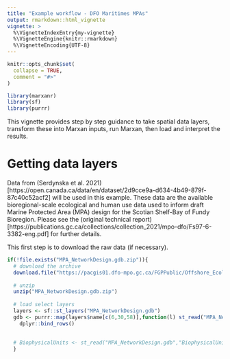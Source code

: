 ```yaml
---
title: "Example workflow - DFO Maritimes MPAs"
output: rmarkdown::html_vignette
vignette: >
  %\VignetteIndexEntry{my-vignette}
  %\VignetteEngine{knitr::rmarkdown}
  %\VignetteEncoding{UTF-8}
---
```


```r
knitr::opts_chunk$set(
  collapse = TRUE,
  comment = "#>"
)
```

```r
library(marxanr)
library(sf)
library(purrr)
```

This vignette provides step by step guidance to take spatial data layers, transform these into Marxan inputs, run Marxan, then load and interpret the results.

# Getting data layers

Data from (Serdynska et al. 2021)[https://open.canada.ca/data/en/dataset/2d9cce9a-d634-4b49-879f-87c40c52acf2] will be used in this example. These data are the available bioregional-scale ecological and human use data used to inform draft Marine Protected Area (MPA) design for the Scotian Shelf-Bay of Fundy Bioregion. Please see the (original technical report)[https://publications.gc.ca/collections/collection_2021/mpo-dfo/Fs97-6-3382-eng.pdf] for further details.

This first step is to download the raw data (if necessary).

```r
if(!file.exists("MPA_NetworkDesign.gdb.zip")){
  # download the archive
  download.file("https://pacgis01.dfo-mpo.gc.ca/FGPPublic/Offshore_Ecological_Human_Use_MPA_Scotian%20Shelf/Download/MPA_NetworkDesign.gdb.zip","MPA_NetworkDesign.gdb.zip")
  
  # unzip 
  unzip("MPA_NetworkDesign.gdb.zip")
  
  # load select layers
  layers <- sf::st_layers("MPA_NetworkDesign.gdb")
  gdb <- purrr::map(layers$name[c(6,30,58)],function(l) st_read("MPA_NetworkDesign.gdb",l)) %>% 
    dplyr::bind_rows()
    
  
  # BiophysicalUnits <- st_read("MPA_NetworkDesign.gdb","BiophysicalUnits")
  }
```

